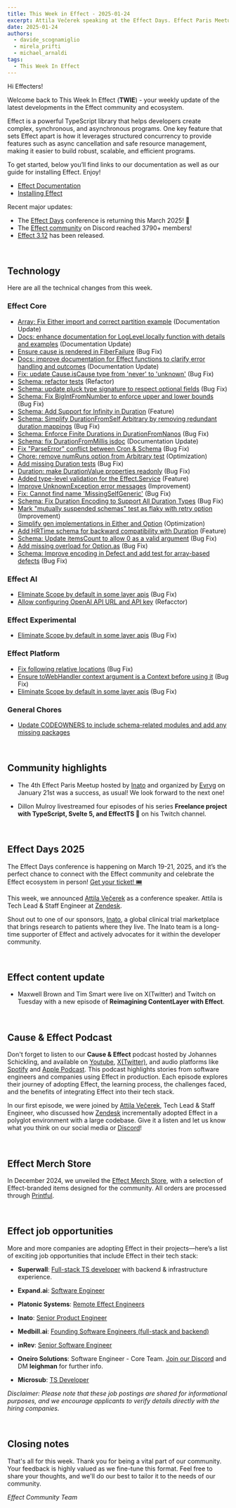 ```yaml
---
title: This Week in Effect - 2025-01-24
excerpt: Attila Večerek speaking at the Effect Days. Effect Paris Meetup 4. "Re-building Contentlayer with Effect (Part 11)" by Maxwell Brown and Tim Smart. Technical updates in Effect.
date: 2025-01-24
authors:
  - davide_scognamiglio
  - mirela_prifti
  - michael_arnaldi
tags:
  - This Week In Effect
---
```



Hi Effecters!

Welcome back to This Week In Effect (**TWIE**) - your weekly update of the latest developments in the Effect community and ecosystem.

Effect is a powerful TypeScript library that helps developers create complex, synchronous, and asynchronous programs. One key feature that sets Effect apart is how it leverages structured concurrency to provide features such as async cancellation and safe resource management, making it easier to build robust, scalable, and efficient programs.

To get started, below you’ll find links to our documentation as well as our guide for installing Effect. Enjoy!

- [Effect Documentation](/docs/getting-started/introduction/)
- [Installing Effect](/docs/getting-started/installation/)

Recent major updates:

- The [Effect Days](https://effect.website/events/effect-days) conference is returning this March 2025! 🎉
- The [Effect community](https://discord.gg/effect-ts) on Discord reached 3790+ members!
- [Effect 3.12](https://effect.website/blog/releases/effect/312) has been released.

&nbsp;
## Technology

Here are all the technical changes from this week.

### Effect Core
- [Array: Fix Either import and correct partition example](https://github.com/Effect-TS/effect/pull/4287) (Documentation Update)
- [Docs: enhance documentation for LogLevel.locally function with details and examples](https://github.com/Effect-TS/effect/pull/4293) (Documentation Update)
- [Ensure cause is rendered in FiberFailure](https://github.com/Effect-TS/effect/pull/4294) (Bug Fix)
- [Docs: improve documentation for Effect functions to clarify error handling and outcomes](https://github.com/Effect-TS/effect/pull/4295) (Documentation Update)
- [Fix: update Cause.isCause type from 'never' to 'unknown'](https://github.com/Effect-TS/effect/pull/4296) (Bug Fix)
- [Schema: refactor tests](https://github.com/Effect-TS/effect/pull/4299) (Refactor)
- [Schema: update pluck type signature to respect optional fields](https://github.com/Effect-TS/effect/pull/4300) (Bug Fix)
- [Schema: Fix BigIntFromNumber to enforce upper and lower bounds](https://github.com/Effect-TS/effect/pull/4301) (Bug Fix)
- [Schema: Add Support for Infinity in Duration](https://github.com/Effect-TS/effect/pull/4307) (Feature)
- [Schema: Simplify DurationFromSelf Arbitrary by removing redundant duration mappings](https://github.com/Effect-TS/effect/pull/4308) (Bug Fix)
- [Schema: Enforce Finite Durations in DurationFromNanos](https://github.com/Effect-TS/effect/pull/4309) (Bug Fix)
- [Schema: fix DurationFromMillis jsdoc](https://github.com/Effect-TS/effect/pull/4310) (Documentation Update)
- [Fix "ParseError" conflict between Cron & Schema](https://github.com/Effect-TS/effect/pull/4228) (Bug Fix)
- [Chore: remove numRuns option from Arbitrary test](https://github.com/Effect-TS/effect/pull/4315) (Optimization)
- [Add missing Duration tests](https://github.com/Effect-TS/effect/pull/4318) (Bug Fix)
- [Duration: make DurationValue properties readonly](https://github.com/Effect-TS/effect/pull/4314) (Bug Fix)
- [Added type-level validation for the Effect.Service](https://github.com/Effect-TS/effect/pull/4298) (Feature)
- [Improve UnknownException error messages](https://github.com/Effect-TS/effect/pull/4292) (Improvement)
- [Fix: Cannot find name 'MissingSelfGeneric'](https://github.com/Effect-TS/effect/pull/4320) (Bug Fix)
- [Schema: Fix Duration Encoding to Support All Duration Types](https://github.com/Effect-TS/effect/pull/4313) (Bug Fix)
- [Mark "mutually suspended schemas" test as flaky with retry option](https://github.com/Effect-TS/effect/pull/4323) (Improvement)
- [Simplify gen implementations in Either and Option](https://github.com/Effect-TS/effect/pull/4324) (Optimization)
- [Add HRTime schema for backward compatibility with Duration](https://github.com/Effect-TS/effect/pull/4327) (Feature)
- [Schema: Update itemsCount to allow 0 as a valid argument](https://github.com/Effect-TS/effect/pull/4329) (Bug Fix)
- [Add missing overload for Option.as](https://github.com/Effect-TS/effect/pull/4330) (Bug Fix)
- [Schema: Improve encoding in Defect and add test for array-based defects](https://github.com/Effect-TS/effect/pull/4331) (Bug Fix)


### Effect AI
- [Eliminate Scope by default in some layer apis](https://github.com/Effect-TS/effect/pull/4306) (Bug Fix)
- [Allow configuring OpenAI API URL and API key](https://github.com/Effect-TS/effect/pull/4316) (Refacctor)


### Effect Experimental
- [Eliminate Scope by default in some layer apis](https://github.com/Effect-TS/effect/pull/4306) (Bug Fix)


### Effect Platform
- [Fix following relative locations](https://github.com/Effect-TS/effect/pull/4286) (Bug Fix)
- [Ensure toWebHandler context argument is a Context before using it](https://github.com/Effect-TS/effect/pull/4304) (Bug Fix)
- [Eliminate Scope by default in some layer apis](https://github.com/Effect-TS/effect/pull/4306) (Bug Fix)


### General Chores
- [Update CODEOWNERS to include schema-related modules and add any missing packages](https://github.com/Effect-TS/effect/pull/4289)


&nbsp;
## Community highlights

- The 4th Effect Paris Meetup hosted by [Inato](https://inato.com/) and organized by [Evryg](https://www.evryg.com/) on January 21st was a success, as usual! We look forward to the next one!
  <Tweet id="1881774941462487319" />

- Dillon Mulroy livestreamed four episodes of his series **Freelance project with TypeScript, Svelte 5, and EffectTS 🚀** on his Twitch channel.
  <TwitchPlayerNonInteractive video="2358559263" />

&nbsp;
## Effect Days 2025
The Effect Days conference is happening on March 19-21, 2025, and it’s the perfect chance to connect with the Effect community and celebrate the Effect ecosystem in person! [Get your ticket! 🎟️](https://effect.website/events/effect-days)
  <Tweet id="1875510026896597173" />

This week, we announced [Attila Večerek](https://x.com/attilavecerek) as a conference speaker. Attila is Tech Lead & Staff Engineer at [Zendesk](www.zendesk.com).

<Tweet id="1881309562344726687" />

Shout out to one of our sponsors, [Inato](https://inato.com/), a global clinical trial marketplace that brings research to patients where they live. The Inato team is a long-time supporter of Effect and actively advocates for it within the developer community.
  <Tweet id="1876251657811726345" />


&nbsp;
## Effect content update

- Maxwell Brown and Tim Smart were live on X(Twitter) and Twitch on Tuesday with a new episode of **Reimagining ContentLayer with Effect**.
<Tweet id="1882202943577067710" />


&nbsp;
## Cause & Effect Podcast
Don't forget to listen to our **Cause & Effect** podcast hosted by Johannes Schickling, and available on [Youtube](https://www.youtube.com/@effect-ts), [X(Twitter)](https://x.com/EffectTS_/status/1861446144137531585), and audio platforms like [Spotify](https://open.spotify.com/episode/7Bkn7A8EXnoqWWmI0czAdz) and [Apple Podcast](https://podcasts.apple.com/us/podcast/cause-effect/id1781879869). This podcast highlights stories from software engineers and companies using Effect in production. Each episode explores their journey of adopting Effect, the learning process, the challenges faced, and the benefits of integrating Effect into their tech stack.

In our first episode, we were joined by [Attila Večerek](https://x.com/attilavecerek), Tech Lead & Staff Engineer, who discussed how [Zendesk](https://www.zendesk.com) incrementally adopted Effect in a polyglot environment with a large codebase. Give it a listen and let us know what you think on our social media or [Discord](https://discord.gg/effect-ts)!

<YouTube
  id="https://youtu.be/rNAqPHBQFEQ"
  title="Adopting Effect at Zendesk w/ Attila Večerek | Cause & Effect #1"
/>

&nbsp;
## Effect Merch Store
In December 2024, we unveiled the [Effect Merch Store](https://effect.website/merch), with a selection of Effect-branded items designed for the community. All orders are processed through [Printful](https://www.printful.com/).
  <Tweet id="1868605126862385238" />


&nbsp;
## Effect job opportunities

More and more companies are adopting Effect in their projects—here’s a list of exciting job opportunities that include Effect in their tech stack:

- **Superwall**: [Full-stack TS developer](https://twitter.com/jakemor/status/1854248980454228411) with backend & infrastructure experience.

- **Expand.ai**: [Software Engineer](https://twitter.com/getexpandai/status/1858674403430854823)

- **Platonic Systems**: [Remote Effect Engineers](https://twitter.com/platonicsystems/status/1861470819861311945)

- **Inato**: [Senior Product Engineer](https://jobs.lever.co/inato/2bbbe759-d4ce-4cc4-8267-8bc998189469)

- **Medbill.ai**: [Founding Software Engineers (full-stack and backend)](https://www.linkedin.com/posts/codingtom_medbill-ai-activity-7260092522708762624-N7TH)

- **inRev**: [Senior Software Engineer](https://jobs.gusto.com/postings/inrev-llc-senior-full-stack-engineer-332c0453-fd2d-457f-b30c-f5a0e999cbc5)

- **Oneiro Solutions**: Software Engineer - Core Team. [Join our Discord](https://discord.com/channels/795981131316985866/796153351372275743) and DM **leighman** for further info.

- **Microsub**: [TS Developer](https://x.com/0xdownshift/status/1880013835878154510)

*Disclaimer: Please note that these job postings are shared for informational purposes, and we encourage applicants to verify details directly with the hiring companies.*


&nbsp;
## Closing notes

That's all for this week. Thank you for being a vital part of our community. Your feedback is highly valued as we fine-tune this format. Feel free to share your thoughts, and we'll do our best to tailor it to the needs of our community.

_Effect Community Team_
